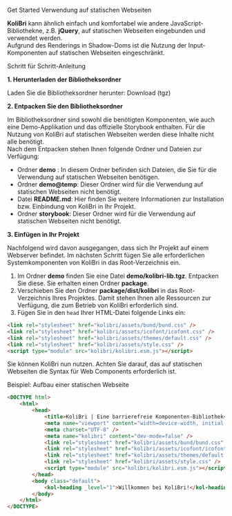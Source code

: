 
<Meta title="Get Started/Statische Webseiten" id="static-website" />

<kol-heading _level="1">Get Started</kol-heading>
<kol-heading _level="2">Verwendung auf statischen Webseiten</kol-heading>

<p>
	<b>KoliBri</b> kann ähnlich einfach und komfortabel wie andere JavaScript-Bibliothekne, z.B. <b>jQuery</b>, auf statischen Webseiten eingebunden und verwendet
	werden.
	<br />
	Aufgrund des Renderings in Shadow-Doms ist die Nutzung der Input-Komponenten auf statischen Webseiten eingeschränkt.
</p>
<kol-heading _level="3">Schritt für Schritt-Anleitung</kol-heading>
<p>
	<b>1. Herunterladen der Bibliotheksordner</b>
</p>
<p>
	Laden Sie die Bibliotheksordner herunter:
	<kol-link _href="kolibri.tgz">Download (tgz)</kol-link>
</p>
<p>
	<b>2. Entpacken Sie den Bibliotheksordner</b>
</p>
<p>
	Im Bibliotheksordner sind sowohl die benötigten Komponenten, wie auch eine Demo-Applikation und das offizielle Storybook enthalten. Für die Nutzung von
	KoliBri auf statischen Webseiten werden diese Inhalte nicht alle benötigt.
	<br />
	Nach dem Entpacken stehen Ihnen folgende Ordner und Dateien zur Verfügung:
</p>
<ul>
	<li>
		Ordner <b>demo</b> : In diesem Ordner befinden sich Dateien, die Sie für die Verwendung auf statischen Webseiten benötigen.
	</li>
	<li>
		Ordner <b>demo@temp</b>: Dieser Ordner wird für die Verwendung auf statischen Webseiten nicht benötigt.
	</li>
	<li>
		Datei <b>README.md</b>: Hier finden Sie weitere Informationen zur Installation bzw. Einbindung von KoliBri in Ihr Projekt.
	</li>
	<li>
		Ordner <b>storybook</b>: Dieser Ordner wird für die Verwendung auf statischen Webseiten nicht benötigt.
	</li>
</ul>
<p>
	<b>3. Einfügen in Ihr Projekt</b>
</p>
<p>
	Nachfolgend wird davon ausgegangen, dass sich Ihr Projekt auf einem Webserver befindet. Im nächsten Schritt fügen Sie alle erforderlichen Systemkomponenten
	von KoliBri in das Root-Verzeichnis ein.
</p>
<p>
	<ol>
		<li>
			Im Ordner <b>demo</b> finden Sie eine Datei <b>demo/kolibri-lib.tgz</b>. Entpacken Sie diese. Sie erhalten einen Ordner <b>package</b>.
		</li>
		<li>
			Verschieben Sie den Ordner <b>package/dist/kolibri</b> in das Root-Verzeichnis Ihres Projektes. Damit stehen Ihnen alle Ressourcen zur Verfügung, die zum
			Betrieb von KoliBri erforderlich sind.
		</li>
		<li>
			Fügen Sie in den <code>head</code> Ihrer HTML-Datei folgende Links ein:
		</li>
	</ol>
</p>

```html
<link rel="stylesheet" href="kolibri/assets/bund/bund.css" />
<link rel="stylesheet" href="kolibri/assets/icofont/icofont.css" />
<link rel="stylesheet" href="kolibri/assets/themes/default.css" />
<link rel="stylesheet" href="kolibri/assets/style.css" />
<script type="module" src="kolibri/kolibri.esm.js"></script>
```

<p>Sie können KoliBri nun nutzen. Achten Sie darauf, das auf statischen Webseiten die Syntax für Web Components erforderlich ist.</p>

<kol-heading _level="2">Beispiel: Aufbau einer statischen Webseite</kol-heading>

```html
<DOCTYPE html>
	<html>
		<head>
			<title>KoliBri | Eine barrierefreie Komponenten-Bibliothek</title>
			<meta name="viewport" content="width=device-width, initial-scale=1" />
			<meta charset="UTF-8" />
			<meta name="kolibri" content="dev-mode=false" />
			<link rel="stylesheet" href="kolibri/assets/bund/bund.css" />
			<link rel="stylesheet" href="kolibri/assets/icofont/icofont.css" />
			<link rel="stylesheet" href="kolibri/assets/themes/default.css" />
			<link rel="stylesheet" href="kolibri/assets/style.css" />
			<script type="module" src="kolibri/kolibri.esm.js"></script>
		</head>
		<body class="default">
			<kol-heading _level="1">Willkommen bei KoliBri!</kol-heading>
		</body>
	</html>
</DOCTYPE>
```
